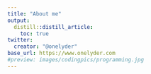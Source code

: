 ```yaml
---
title: "About me"
output:
  distill::distill_article:
    toc: true
twitter:
  creator: "@onelyder"
base_url: https://www.onelyder.com
#preview: images/codingpics/programming.jpg
---
```

